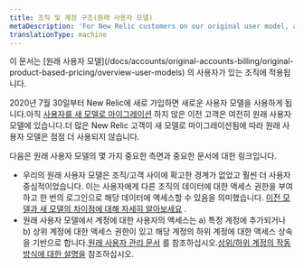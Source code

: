 ```yaml
---
title: 조직 및 계정 구조(원래 사용자 모델)
metaDescription: 'For New Relic customers on our original user model, an explanation of the account structure.'
translationType: machine
---
```


<Callout variant="important">
  이 문서는 [원래 사용자 모델](/docs/accounts/original-accounts-billing/original-product-based-pricing/overview-user-models) 의 사용자가 있는 조직에 적용됩니다.
</Callout>

2020년 7월 30일부터 New Relic에 새로 가입하면 새로운 사용자 모델을 사용하게 됩니다.아직 [사용자를 새 모델로 마이그레이션](/docs/accounts/original-accounts-billing/original-users-roles/user-migration) 하지 않은 이전 고객은 여전히 원래 사용자 모델에 있습니다.더 많은 New Relic 고객이 새 모델로 마이그레이션됨에 따라 원래 사용자 모델은 점점 더 사용되지 않습니다.

다음은 원래 사용자 모델의 몇 가지 중요한 측면과 중요한 문서에 대한 링크입니다.

* 우리의 원래 사용자 모델은 조직/고객 사이에 확고한 경계가 없었고 훨씬 더 사용자 중심적이었습니다. 이는 사용자에게 다른 조직의 데이터에 대한 액세스 권한을 부여하고 한 번의 로그인으로 해당 데이터에 액세스할 수 있음을 의미했습니다. [이전 모델과 새 모델의 차이점에 대해 자세히 알아보세요](/docs/accounts/original-accounts-billing/original-product-based-pricing/overview-user-models) .
* 원래 사용자 모델에서 계정에 대한 사용자의 액세스는 a) 특정 계정에 추가되거나 b) 상위 계정에 대한 액세스 권한이 있고 해당 계정의 하위 계정에 대한 액세스 상속을 기반으로 합니다.[원래 사용자 관리 문서](/docs/accounts/original-accounts-billing/original-users-roles) 를 참조하십시오.[상위/하위 계정의 작동 방식에 대한 설명을](/docs/accounts/original-accounts-billing/original-users-roles/mastersub-account-structure) 참조하십시오.